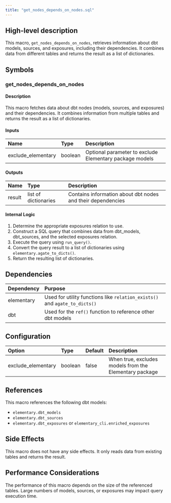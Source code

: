 ```yaml
---
title: "get_nodes_depends_on_nodes.sql"
---
```


## High-level description
This macro, `get_nodes_depends_on_nodes`, retrieves information about dbt models, sources, and exposures, including their dependencies. It combines data from different tables and returns the result as a list of dictionaries.

## Symbols

### get_nodes_depends_on_nodes
#### Description
This macro fetches data about dbt nodes (models, sources, and exposures) and their dependencies. It combines information from multiple tables and returns the result as a list of dictionaries.

#### Inputs
| Name | Type | Description |
|:-----|:-----|:------------|
| exclude_elementary | boolean | Optional parameter to exclude Elementary package models |

#### Outputs
| Name | Type | Description |
|:-----|:-----|:------------|
| result | list of dictionaries | Contains information about dbt nodes and their dependencies |

#### Internal Logic
1. Determine the appropriate exposures relation to use.
2. Construct a SQL query that combines data from dbt_models, dbt_sources, and the selected exposures relation.
3. Execute the query using `run_query()`.
4. Convert the query result to a list of dictionaries using `elementary.agate_to_dicts()`.
5. Return the resulting list of dictionaries.

## Dependencies
| Dependency | Purpose |
|:-----------|:--------|
| elementary | Used for utility functions like `relation_exists()` and `agate_to_dicts()` |
| dbt | Used for the `ref()` function to reference other dbt models |

## Configuration
| Option | Type | Default | Description |
|:-------|:-----|:--------|:------------|
| exclude_elementary | boolean | false | When true, excludes models from the Elementary package |

## References
This macro references the following dbt models:
- `elementary.dbt_models`
- `elementary.dbt_sources`
- `elementary.dbt_exposures` or `elementary_cli.enriched_exposures`

## Side Effects
This macro does not have any side effects. It only reads data from existing tables and returns the result.

## Performance Considerations
The performance of this macro depends on the size of the referenced tables. Large numbers of models, sources, or exposures may impact query execution time.